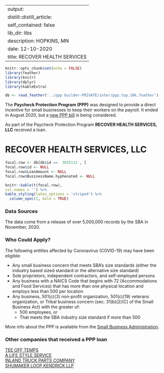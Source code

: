 
---
output:
  distill::distill_article:
    self_contained: false
    lib_dir: libs
description: HOPKINS, MN 
date: 12-10-2020
title: RECOVER HEALTH SERVICES 
---




```r
knitr::opts_chunk$set(echo = FALSE)
library(feather)
library(knitr)
library(dplyr)
library(kableExtra)

db <- read_feather('../ppp builder-PRIVATE/inter/ppp.top.10k.feather')

```



The **Paycheck Protection Program (PPP)** was designed to provide a direct incentive for small businesses to keep their workers on the payroll. It ended in August 2020, but a [new PPP bill](https://thehill.com/policy/finance/529092-bipartisan-support-for-new-ppp-loans-gains-momentum-in-congress) is being considered.

As part of the Paycheck Protection Program **RECOVER HEALTH SERVICES, LLC** received a loan.


# RECOVER HEALTH SERVICES, LLC 

```r
focal.row <- db[db$id ==  3835131 , ]
focal.row$id <- NULL
focal.row$LoanAmount <- NULL
focal.row$BusinessName.hyphenated <- NULL

knitr::kable(t(focal.row), 
col.names = '') %>%
kable_styling(latex_options = 'striped') %>%
  column_spec(1, bold = TRUE)


```

### Data Sources

The data come from a release of over 5,000,000 records by the SBA in November, 2020.


### Who Could Apply?

The following entities affected by Coronavirus (COVID-19) may have been eligible:

+ Any small business concern that meets SBA’s size standards (either the industry based sized standard or the alternative size standard)
+ Sole proprietors, independent contractors, and self-employed persons
+ Any business with a NAICS Code that begins with 72 (Accommodations and Food Services) that has more than one physical location and employs less than 500 per location
+ Any business, 501(c)(3) non-profit organization, 501(c)(19) veterans organization, or Tribal business concern (sec. 31(b)(2)(C) of the Small Business Act) with the greater of:
  + 500 employees, or 
  + That meets the SBA industry size standard if more than 500


More info about the PPP is available from the [Small Business Administration](https://www.sba.gov/funding-programs/loans/coronavirus-relief-options/paycheck-protection-program).

 
### Other companies that received a PPP loan 
   
 [TEE OFF TEMPS](/Paycheck-Protection-Program/4551817-TEE-OFF-TEMPS) <br> [A LIFE STYLE SERVICE](/Paycheck-Protection-Program/53634-A-LIFE-STYLE-SERVICE) <br> [INLAND TRUCK PARTS COMPANY](/Paycheck-Protection-Program/2161126-INLAND-TRUCK-PARTS-COMPANY) <br> [SHUMAKER LOOP KENDRICK LLP](/Paycheck-Protection-Program/4217250-SHUMAKER-LOOP-KENDRICK-LLP) <br>